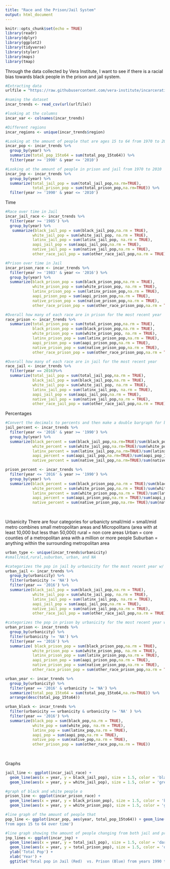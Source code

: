 ```yaml
---
title: "Race and the Prison/Jail System"
output: html_document
---
```


```r
knitr::opts_chunk$set(echo = TRUE)
library(readr)
library(dplyr)
library(ggplot2)
library(tidyverse)
library(styler)
library(maps)
library(tmap)
```
Through the data collected by Vera Institute, I want to see if there is a racial bias towards black people in the
prison and jail system. 

```r
#Extracting data
urlfile = "https://raw.githubusercontent.com/vera-institute/incarceration-trends/master/incarceration_trends.csv"

#naming the dataset
incar_trends <- read_csv(url(urlfile))

#looking at the columns
incar_var <- colnames(incar_trends)

#Different regions
incar_regions <- unique(incar_trends$region)
```


```r
#Looking at the amount of people that are ages 15 to 64 from 1970 to 2010
incar_pop <- incar_trends %>%
  group_by(year) %>%
  summarize(total_pop_15to64 = sum(total_pop_15to64)) %>%
  filter(year >= '1990' & year <= '2010')

#Looking at the amount of people in prison and jail from 1970 to 2010
incar_jnp <- incar_trends %>%
  group_by(year) %>%
  summarize(total_jail_pop = sum(total_jail_pop,na.rm=TRUE), 
            total_prison_pop = sum(total_prison_pop,na.rm=TRUE)) %>%
  filter(year >= '1990' & year <= '2010')
```


Time 
```r
#Race over time in Jail
incar_jail_race <- incar_trends %>%
  filter(year >= '1985') %>%
  group_by(year) %>% 
   summarize(black_jail_pop = sum(black_jail_pop,na.rm = TRUE),
            white_jail_pop = sum(white_jail_pop, na.rm = TRUE),
            latinx_jail_pop = sum(latinx_jail_pop, na.rm = TRUE),
            aapi_jail_pop = sum(aapi_jail_pop,na.rm = TRUE),
            native_jail_pop = sum(native_jail_pop,na.rm = TRUE),
            other_race_jail_pop = sum(other_race_jail_pop,na.rm = TRUE))

#Prison over time in Jail
incar_prison_race <- incar_trends %>%
  filter(year >= '1983' & year <= '2016') %>%
  group_by(year) %>%
  summarize(black_prison_pop = sum(black_prison_pop,na.rm = TRUE),
            white_prison_pop = sum(white_prison_pop, na.rm = TRUE),
            latinx_prison_pop = sum(latinx_prison_pop,na.rm = TRUE),
            aapi_prison_pop = sum(aapi_prison_pop,na.rm = TRUE),
            native_prison_pop = sum(native_prison_pop,na.rm = TRUE), 
            other_race_prison_pop = sum(other_race_prison_pop,na.rm = TRUE))

#Overall how many of each race are in prison for the most recent year
race_prison <- incar_trends %>%
  summarize(total_prison_pop = sum(total_prison_pop,na.rm = TRUE), 
            black_prison_pop = sum(black_prison_pop,na.rm = TRUE),
            white_prison_pop = sum(white_prison_pop, na.rm = TRUE),
            latinx_prison_pop = sum(latinx_prison_pop,na.rm = TRUE),
            aapi_prison_pop = sum(aapi_prison_pop,na.rm = TRUE),
            native_prison_pop = sum(native_prison_pop,na.rm = TRUE), 
            other_race_prison_pop = sum(other_race_prison_pop,na.rm = TRUE))

#Overall how many of each race are in jail for the most recent year
race_jail <- incar_trends %>%
  filter(year == 2016)%>%
  summarize(total_jail_pop = sum(total_jail_pop,na.rm = TRUE), 
            black_jail_pop = sum(black_jail_pop,na.rm = TRUE),
            white_jail_pop = sum(white_jail_pop, na.rm = TRUE),
            latinx_jail_pop = sum(latinx_jail_pop, na.rm = TRUE),
            aapi_jail_pop = sum(aapi_jail_pop,na.rm = TRUE),
            native_jail_pop = sum(native_jail_pop,na.rm = TRUE),
            other_race_jail_pop = sum(other_race_jail_pop,na.rm = TRUE))
```

Percentages
```r
#Convert the decimals to percents and then make a double bargraph for both black and white percent
jail_percent <- incar_trends %>%
  filter(year <= '2016' & year >= '1990') %>%
  group_by(year) %>%
  summarize(black_percent = sum(black_jail_pop,na.rm=TRUE)/sum(black_pop_15to64,na.rm = TRUE),
            white_percent = sum(white_jail_pop,na.rm=TRUE)/sum(white_pop_15to64,na.rm = TRUE),
            latinx_percent = sum(latinx_jail_pop,na.rm=TRUE)/sum(latinx_pop_15to64,na.rm = TRUE), 
            aapi_percent = sum(aapi_jail_pop,na.rm=TRUE)/sum(aapi_pop_15to64,na.rm=TRUE),
            native_percent = sum(native_jail_pop,na.rm=TRUE)/sum(native_pop_15to64,na.rm=TRUE))

prison_percent <- incar_trends %>% 
  filter(year <= '2016' & year >= '1990') %>%
  group_by(year) %>%
  summarize(black_percent = sum(black_prison_pop,na.rm = TRUE)/sum(black_pop_15to64,na.rm=TRUE),
            white_percent = sum(white_prison_pop,na.rm = TRUE)/sum(white_pop_15to64,na.rm=TRUE),
            latinx_percent = sum(white_prison_pop,na.rm = TRUE)/sum(latinx_pop_15to64,na.rm=TRUE),
            aapi_percent = sum(aapi_prison_pop,na.rm = TRUE)/sum(aapi_pop_15to64,na.rm=TRUE),
            native_percent = sum(native_prison_pop,na.rm= TRUE)/sum(native_pop_15to64,na.rm=TRUE))
            
            
```

Urbanicity
There are four categories for urbanicty
small/mid = small/mid metro combines small metropolitan areas and Micropolitans (area with at least 10,000 but less than 50,000) 
rural = non core areas
Urban = core counties of a metropolitan area with a million or more people
Suburban = anything within the surrounding metropolitan area

```r
urban_type <- unique(incar_trends$urbanicity)
#small/mid,rural,suburban, urban, and NA

#categorizes the pop in jail by urbanicity for the most recent year w/ data
urban_jail <- incar_trends %>%
  group_by(urbanicity) %>%
  filter(urbanicity != 'NA') %>%
  filter(year == '2016') %>%
  summarize(black_jail_pop = sum(black_jail_pop,na.rm = TRUE),
            white_jail_pop = sum(white_jail_pop, na.rm = TRUE),
            latinx_jail_pop = sum(latinx_jail_pop, na.rm = TRUE),
            aapi_jail_pop = sum(aapi_jail_pop,na.rm = TRUE),
            native_jail_pop = sum(native_jail_pop,na.rm = TRUE),
            other_race_jail_pop = sum(other_race_jail_pop,na.rm = TRUE))

#categorizes the pop in prison by urbanicity for the most recent year w/ data
urban_prison <- incar_trends %>%
  group_by(urbanicity) %>%
  filter(urbanicity != 'NA') %>%
  filter(year == '2016') %>%
  summarize( black_prison_pop = sum(black_prison_pop,na.rm = TRUE),
            white_prison_pop = sum(white_prison_pop, na.rm = TRUE),
            latinx_prison_pop = sum(latinx_prison_pop,na.rm = TRUE),
            aapi_prison_pop = sum(aapi_prison_pop,na.rm = TRUE),
            native_prison_pop = sum(native_prison_pop,na.rm = TRUE), 
            other_race_prison_pop = sum(other_race_prison_pop,na.rm = TRUE)) 

urban_year <- incar_trends %>%
  group_by(urbanicity) %>%
  filter(year == '2016' & urbanicity != 'NA') %>%
  summarize(total_pop_15to64 = sum(total_pop_15to64,na.rm=TRUE)) %>%
  arrange(desc(total_pop_15to64))

urban_black <- incar_trends %>%
  filter(urbanicity == urbanicity & urbanicity != 'NA' ) %>%
  filter(year == '2016') %>%
  summarize(black_pop = sum(black_pop,na.rm = TRUE),
            white_pop = sum(white_pop, na.rm = TRUE),
            latinx_pop = sum(latinx_pop,na.rm = TRUE),
            aapi_pop = sum(aapi_pop,na.rm = TRUE),
            native_pop = sum(native_pop,na.rm = TRUE), 
            other_prison_pop = sum(other_race_pop,na.rm = TRUE)) 
  
  
```




Graphs
```r
jail_line <- ggplot(incar_jail_race) +
  geom_line(aes(x = year, y = black_jail_pop), size = 1.5, color = 'black') + 
  geom_line(aes(x = year, y = white_jail_pop), size = 1.5, color = 'green')

#graph of black and white people o
prison_line <- ggplot(incar_prison_race) +
  geom_line(aes(x = year, y = black_prison_pop), size = 1.5, color = 'black') + 
  geom_line(aes(x = year, y = white_prison_pop), size = 1.5, color = 'green')

#line graph of the amount of people that
pop_line <- ggplot(incar_pop, aes(year, total_pop_15to64)) + geom_line(color = 'darkgreen', size = 1.5) + labs(x = 'Year', y = 'Total Pop') + ggtitle ('Total population
from ages 15 to 64 over time')

#line graph showing the amount of people changing from both jail and prison 
jnp_lines <- ggplot(incar_jnp) + 
  geom_line(aes(x = year, y = total_jail_pop), size = 1.5, color = 'darkred') +
  geom_line(aes(x = year, y = total_prison_pop), size = 1.5, color = 'darkblue') +
  ylab('Total Pop') +
  xlab('Year') +
  ggtitle('Total pop in Jail (Red)  vs. Prison (Blue) from years 1990 to 2010') 
```




